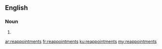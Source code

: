 ==English==

===Noun===
{{head|en|plural}}

# {{plural of|reappointment|lang=en|nocat=1}}

[[ar:reappointments]]
[[fr:reappointments]]
[[ku:reappointments]]
[[my:reappointments]]
